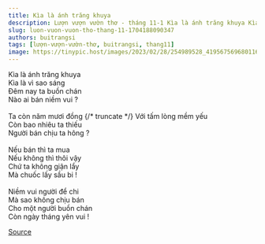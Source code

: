 ```yaml
---
title: Kìa là ánh trăng khuya
description: Lượn vượn vườn thơ - tháng 11-1 Kìa là ánh trăng khuya Kìa là vì sao sáng
slug: luon-vuon-vuon-tho-thang-11-1704188090347
authors: buitrangsi
tags: [lượn-vượn-vườn-thơ, buitrangsi, thang11]
image: https://tinypic.host/images/2023/02/28/254989528_419567569680116_2723068834658461341_n.th.jpg
---
```


Kìa là ánh trăng khuya\
Kìa là vì sao sáng\
Đêm nay ta buồn chán\
Nào ai bán niềm vui ?\
\
Ta còn năm mươi đồng
{/* truncate */}
Với tấm lòng mềm yếu\
Còn bao nhiêu ta thiếu\
Người bán chịu ta hông ?\
\
Nếu bán thì ta mua\
Nếu không thì thôi vậy\
Chứ ta không giận lẩy\
Mà chuốc lấy sầu bi !\
\
Niềm vui người để chi\
Mà sao không chịu bán\
Cho một người buồn chán\
Còn ngày tháng yên vui !

[Source](https://www.facebook.com/ape.poem/posts/pfbid04oNuMUGvfbiTsTrzm8vCMduhwkCPknFxvo1gV7yCBBDH4VTN7SE51uswnbssKdxEl)
